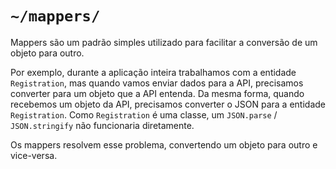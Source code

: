 # `~/mappers/`

Mappers são um padrão simples utilizado para facilitar a conversão de um objeto para outro.

Por exemplo, durante a aplicação inteira trabalhamos com a entidade `Registration`, mas quando vamos enviar dados para
a API, precisamos converter para um objeto que a API entenda. Da mesma forma, quando recebemos um objeto da API,
precisamos converter o JSON para a entidade `Registration`. Como `Registration` é uma classe, um `JSON.parse` /
`JSON.stringify` não funcionaria diretamente.

Os mappers resolvem esse problema, convertendo um objeto para outro e vice-versa.